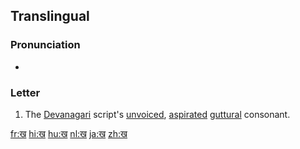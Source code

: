 {{Devanagari character info|hex=916|name=DEVANAGARI LETTER KHA|image=[[File:Deva-ख-order.gif|100px]]}}
{{also|ख़}}
==Translingual==

===Pronunciation===
* {{IPA|/kʰə/|lang=mul}}

===Letter===
{{mul-Deva|kha}}

# The [[Devanagari]] script's [[unvoiced]], [[aspirated]] [[guttural]] consonant.

[[fr:ख]]
[[hi:ख]]
[[hu:ख]]
[[nl:ख]]
[[ja:ख]]
[[zh:ख]]